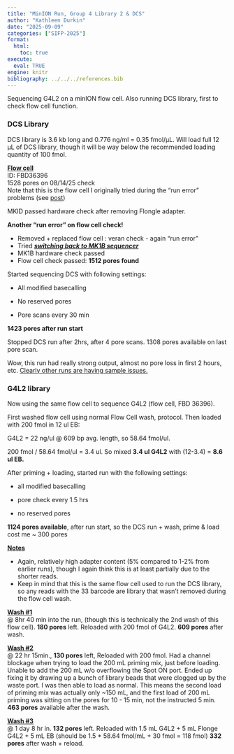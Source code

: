 ```yaml
---
title: "MinION Run, Group 4 Library 2 & DCS"
author: "Kathleen Durkin"
date: "2025-09-09"
categories: ["SIFP-2025"]
format:
  html:
    toc: true
execute: 
  eval: TRUE
engine: knitr
bibliography: ../../../references.bib
---
```


Sequencing G4L2 on a minION flow cell. Also running DCS library, first to check flow cell function.

### **DCS Library**

DCS library is 3.6 kb long and 0.776 ng/ml = 0.35 fmol/μL. Will load full 12 μL of DCS library, though it will be way below the recommended loading quantity of 100 fmol.

[**Flow cell\
**]{.underline} ID: FBD36396 \
1528 pores on 08/14/25 check \
Note that this is the flow cell I originally tried during the "run error" problems (see [post](./2025_09_02_minion_G2L3.qmd))

MKID passed hardware check after removing Flongle adapter.

**Another "run error" on flow cell check!**

-   Removed + replaced flow cell : veran check - again "run error"
-   Tried [***switching back to MK1B sequencer***]{.underline}
-   MK1B hardware check passed
-   Flow cell check passed: **1512 pores found**

Started sequencing DCS with following settings:

-   All modified basecalling

-   No reserved pores

-   Pore scans every 30 min

**1423 pores after run start**

Stopped DCS run after 2hrs, after 4 pore scans. 1308 pores available on last pore scan.

Wow, this run had really strong output, almost no pore loss in first 2 hours, etc. [Clearly other runs are having sample issues.]{.underline}

### G4L2 library

Now using the same flow cell to sequence G4L2 (flow cell, FBD 36396).

First washed flow cell using normal Flow Cell wash, protocol. Then loaded with 200 fmol in 12 ul EB:

G4L2 = 22 ng/ul \@ 609 bp avg. length, so 58.64 fmol/ul.

200 fmol / 58.64 fmol/ul = 3.4 ul. So mixed **3.4 ul G4L2** with (12-3.4) = **8.6 ul EB.**

After priming + loading, started run with the following settings:

-   all modified basecalling

-   pore check every 1.5 hrs

-   no reserved pores

**1124 pores available**, after run start, so the DCS run + wash, prime & load cost me \~ 300 pores

[**Notes**]{.underline}

-   Again, relatively high adapter content (5% compared to 1-2% from earlier runs), though I again think this is at least partially due to the shorter reads.
-   Keep in mind that this is the same flow cell used to run the DCS library, so any reads with the 33 barcode are library that wasn't removed during the flow cell wash.

[**Wash #1**]{.underline} \
\@ 8hr 40 min into the run, (though this is technically the 2nd wash of this flow cell). **180 pores** left. Reloaded with 200 fmol of G4L2. **609 pores** after wash.

[**Wash #2**]{.underline} \
\@ 22 hr 15min., **130 pores** left, Reloaded with 200 fmol. Had a channel blockage when trying to load the 200 mL priming mix, just before loading. Unable to add the 200 mL w/o overflowing the Spot ON port. Ended up fixing it by drawing up a bunch of library beads that were clogged up by the waste port. I was then able to load as normal. This means the second load of priming mix was actually only \~150 mL, and the first load of 200 mL priming was sitting on the pores for 10 - 15 min, not the instructed 5 min. **463 pores** available after the wash.

[**Wash #3**\
]{.underline}\@ 1 day 8 hr in. **132 pores** left. Reloaded with 1.5 mL G4L2 + 5 mL Flonge G4L2 + 5 mL EB (should be 1.5 \* 58.64 fmol/mL + 30 fmol = 118 fmol) **332 pores** after wash + reload.
